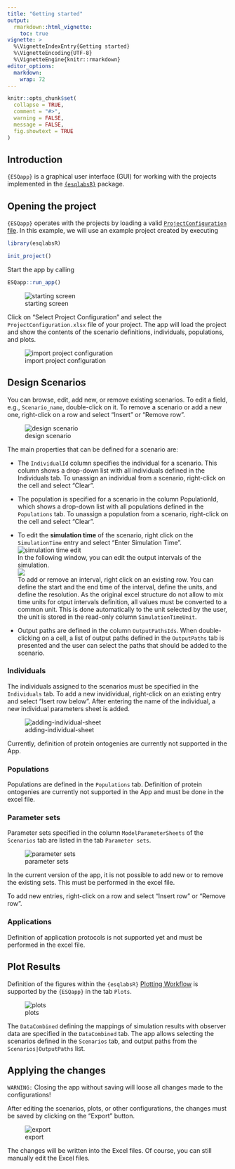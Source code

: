 ```yaml
---
title: "Getting started"
output: 
  rmarkdown::html_vignette:
    toc: true
vignette: >
  %\VignetteIndexEntry{Getting started}
  %\VignetteEncoding{UTF-8}
  %\VignetteEngine{knitr::rmarkdown}
editor_options: 
  markdown: 
    wrap: 72
---
```


```r
knitr::opts_chunk$set(
  collapse = TRUE,
  comment = "#>",
  warning = FALSE,
  message = FALSE,
  fig.showtext = TRUE
)

```

## Introduction

`{ESQapp}` is a graphical user interface (GUI) for working with the
projects implemented in the
[`{esqlabsR}`](https://github.com/esqLABS/esqlabsR) package.

## Opening the project

`{ESQapp}` operates with the projects by loading a valid
[`ProjectConfiguration`
file](https://esqlabs.github.io/esqlabsR/articles/esqlabsR-project-structure.html).
In this example, we will use an example project created by executing

```r
library(esqlabsR)

init_project()
```

Start the app by calling

```r
ESQapp::run_app()
```

![starting screen](Figures/getting-started/fig1.png)

Click on "Select Project Configuration" and select the
`ProjectConfiguration.xlsx` file of your project. The app will load the
project and show the contents of the scenario definitions, individuals,
populations, and plots.

![import project configuration](Figures/getting-started/fig2.png)

## Design Scenarios

You can browse, edit, add new, or remove existing scenarios. To edit a
field, e.g., `Scenario_name`, double-click on it. To remove a scenario
or add a new one, right-click on a row and select "Insert" or "Remove
row".

![design scenario](Figures/getting-started/fig3.png)

The main properties that can be defined for a scenario are:

-   The `IndividualId` column specifies the individual for a scenario.
    This column shows a drop-down list with all individuals defined in
    the Individuals tab. To unassign an individual from a scenario,
    right-click on the cell and select "Clear".

-   The population is specified for a scenario in the column
    PopulationId, which shows a drop-down list with all populations
    defined in the `Populations` tab. To unassign a population from a
    scenario, right-click on the cell and select "Clear".

-   To edit the **simulation time** of the scenario, right click on the
    `SimulationTime` entry and select "Enter Simulation Time".\
    ![simulation time edit](Figures/getting-started/fig4.png)\
    In the following window, you can edit the output intervals of the
    simulation.\
    ![](Figures/getting-started/fig5.png)\
    To add or remove an interval, right click on an existing row. You
    can define the start and the end time of the interval, define the
    units, and define the resolution. As the original excel structure do
    not allow to mix time units for otput intervals definition, all
    values must be converted to a common unit. This is done
    automatically to the unit selected by the user, the unit is stored
    in the read-only column `SimulationTimeUnit`.

-   Output paths are defined in the column `OutputPathsIds`. When
    double-clicking on a cell, a list of output paths defined in the
    `OutputPaths` tab is presented and the user can select the paths
    that should be added to the scenario.

### Individuals

The individuals assigned to the scenarios must be specified in the
`Individuals` tab. To add a new invidividual, right-click on an existing
entry and select "Isert row below". After entering the name of the
individual, a new individual parameters sheet is added.

![adding-individual-sheet](Figures/getting-started/fig9.png)

Currently, definition of protein ontogenies are currently not supported
in the App.

### Populations

Populations are defined in the `Populations` tab. Definition of protein
ontogenies are currently not supported in the App and must be done in
the excel file.

### Parameter sets

Parameter sets specified in the column `ModelParameterSheets` of the
`Scenarios` tab are listed in the tab `Parameter sets`.

![parameter sets](Figures/getting-started/fig6.png)

In the current version of the app, it is not possible to add new or to
remove the existing sets. This must be performed in the excel file.

To add new entries, right-click on a row and select "Insert row" or
"Remove row".

### Applications

Definition of application protocols is not supported yet and must be
performed in the excel file.

## Plot Results

Definition of the figures within the `{esqlabsR}` [Plotting
Workflow](#plotting-workflow) is supported by the `{ESQapp}` in the tab
`Plots`.

![plots](Figures/getting-started/fig7.png)

The `DataCombined` defining the mappings of simulation results with
observer data are specified in the `DataCombined` tab. The app allows
selecting the scenarios defined in the `Scenarios` tab, and output paths
from the `Scenarios|OutputPaths` list.

## Applying the changes

`WARNING:` Closing the app without saving will loose all changes made to
the configurations!

After editing the scenarios, plots, or other configurations, the changes
must be saved by clicking on the "Export" button.

![export](Figures/getting-started/fig8.png)

The changes will be written into the Excel files. Of course, you can
still manually edit the Excel files.

